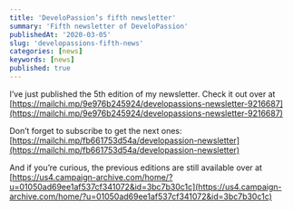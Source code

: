 ```yaml
---
title: 'DeveloPassion’s fifth newsletter'
summary: 'Fifth newsletter of DeveloPassion'
publishedAt: '2020-03-05'
slug: 'developassions-fifth-news'
categories: [news]
keywords: [news]
published: true
---
```


I’ve just published the 5th edition of my newsletter. Check it out over at [https://mailchi.mp/9e976b245924/developassions-newsletter-9216687](https://mailchi.mp/9e976b245924/developassions-newsletter-9216687)

Don’t forget to subscribe to get the next ones: [https://mailchi.mp/fb661753d54a/developassion-newsletter](https://mailchi.mp/fb661753d54a/developassion-newsletter)

And if you’re curious, the previous editions are still available over at [https://us4.campaign-archive.com/home/?u=01050ad69ee1af537cf341072&id=3bc7b30c1c](https://us4.campaign-archive.com/home/?u=01050ad69ee1af537cf341072&id=3bc7b30c1c)

<BlogPostSignature />
